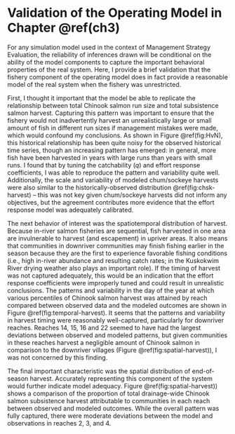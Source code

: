# Validation of the Operating Model in Chapter \@ref(ch3) {#appendix-b}

For any simulation model used in the context of Management Strategy Evaluation, the reliability of inferences drawn will be conditional on the ability of the model components to capture the important behavioral properties of the real system. Here, I provide a brief validation that the fishery component of the operating model does in fact provide a reasonable model of the real system when the fishery was unrestricted.

First, I thought it important that the model be able to replicate the relationship between total Chinook salmon run size and total subsistence salmon harvest. Capturing this pattern was important to ensure that the fishery would not inadvertently harvest an unrealistically large or small amount of fish in different run sizes if management mistakes were made, which would confound my conclusions. As shown in Figure \@ref(fig:HvN), this historical relationship has been quite noisy for the observed historical time series, though an increasing pattern has emerged: in general, more fish have been harvested in years with large runs than years with small runs. I found that by tuning the catchability ($q$) and effort response coefficients, I was able to reproduce the pattern and variability quite well. Additionally, the scale and variability of modeled chum/sockeye harvests were also similar to the historically-observed distribution \@ref(fig:chsk-harvest) -- this was not key given chum/sockeye harvests did not inform any objectives, but the agreement contributes more evidence that the effort response model was adequately calibrated.

The next behavior of interest was the spatiotemporal distribution of harvest. Because in-river salmon fisheries are sequential, fish harvested in one area are invulnerable to harvest (and escapement) in upriver areas. It also means that communities in downriver communities may finish fishing earlier in the season because they are the first to experience favorable fishing conditions (i.e., high in-river abundance and resulting catch rates; in the Kuskokwim River drying weather also plays an important role). If the timing of harvest was not captured adequately, this would be an indication that the effort response coefficients were improperly tuned and could result in unrealistic conclusions. The patterns and variability in the day of the year at which various percentiles of Chinook salmon harvest was attained by reach compared between observed data and the modeled outcomes are shown in Figure \@ref(fig:temporal-harvest). It seems that the patterns and variability in harvest timing were reasonably well-captured, particularly for downriver reaches. Reaches 14, 15, 16 and 22 seemed to have had the largest deviations between observed and modeled patterns, but given communities in these reaches harvest a negligible amount of Chinook salmon in comparison to the downriver villages (Figure \@ref(fig:spatial-harvest)), I was not concerned by this finding. 

The final important characteristic was the spatial distribution of end-of-season harvest. Accurately representing this component of the system would further indicate model adequacy. Figure \@ref(fig:spatial-harvest)) shows a comparison of the proportion of total drainage-wide Chinook salmon subsistence harvest attributable to communities in each reach between observed and modeled outcomes. While the overall pattern was fully captured, there were moderate deviations between the model and observations in reaches 2, 3, and 4.

\clearpage

\begin{figure}
  \centering
  \includegraphics{img/Ch3/Figure B1.jpg}
  \caption{Observed and modeled Chinook salmon subsistence harvest as a function of total Chinook salmon run size. Individual black numbers are historical realizations in years with no harvest restrictions on the subsistence salmon fishery. Individual grey dots are modeled outcomes, each representing a hypothetical salmon run with different random subpopulation compositions, run timing, and species ratios. Fitted models display close agreement between the average simulated and observed harvest outcomes across the range of run sizes. Vertical dotted lines show the important run size strata used in this analysis.}
  \label{fig:HvN}
\end{figure}

\begin{figure}
  \centering
  \includegraphics{img/Ch3/Figure B2.jpg}
  \caption{Comparison of the inter-annual distribution of observed and modeled chum/sockeye salmon harvests by villages located in the Kuskokwim River.}
  \label{fig:chsk-harvest}
\end{figure}

\clearpage

\begin{figure}
  \centering
  \includegraphics{img/Ch3/Figure B3.jpg}
  \caption{Comparison of the day of the year at which various percentiles of Chinook salmon harvest was attained by reach between observed and modeled outcomes. Variability in the observed boxplots is due to inter-annual variability in run size and timing and represents between-simulation variability for the modeled outcomes. Reach numbers are ordered from downriver to upriver. Note that not all reaches contain communities that harvest salmon.}
  \label{fig:temporal-harvest}
\end{figure}

\clearpage

\begin{figure}
  \centering
  \includegraphics{img/Ch3/Figure B4.jpg}
  \caption{Comparison of the proportion of total drainage-wide Chinook salmon subsistence harvest attributable to communities in each reach between observed and modeled outcomes. Variability in the observed boxplots is due to inter-annual variability, and represents between-simulation variability for the modeled outcomes. Reach numbers are ordered from downriver to upriver. Note that not all reaches contain communities that harvest salmon.}
  \label{fig:spatial-harvest}
\end{figure}
